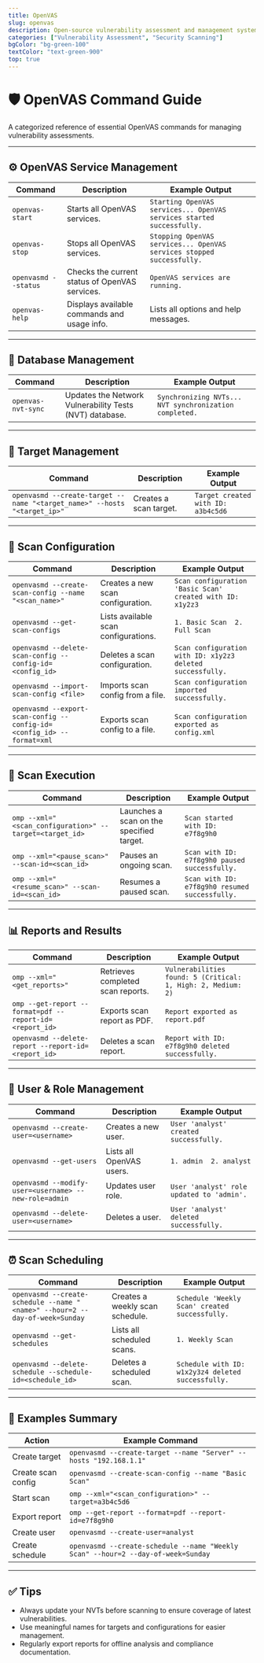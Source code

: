 ```yaml
---
title: OpenVAS
slug: openvas
description: Open-source vulnerability assessment and management system.
categories: ["Vulnerability Assessment", "Security Scanning"]
bgColor: "bg-green-100"
textColor: "text-green-900"
top: true
---
```


# 🛡️ OpenVAS Command Guide

A categorized reference of essential OpenVAS commands for managing vulnerability assessments.

---

## ⚙️ OpenVAS Service Management

| **Command** | **Description** | **Example Output** |
|-------------|------------------|---------------------|
| `openvas-start` | Starts all OpenVAS services. | `Starting OpenVAS services... OpenVAS services started successfully.` |
| `openvas-stop` | Stops all OpenVAS services. | `Stopping OpenVAS services... OpenVAS services stopped successfully.` |
| `openvasmd --status` | Checks the current status of OpenVAS services. | `OpenVAS services are running.` |
| `openvas-help` | Displays available commands and usage info. | Lists all options and help messages. |

---

## 🔄 Database Management

| **Command** | **Description** | **Example Output** |
|-------------|------------------|---------------------|
| `openvas-nvt-sync` | Updates the Network Vulnerability Tests (NVT) database. | `Synchronizing NVTs... NVT synchronization completed.` |

---

## 🎯 Target Management

| **Command** | **Description** | **Example Output** |
|-------------|------------------|---------------------|
| `openvasmd --create-target --name "<target_name>" --hosts "<target_ip>"` | Creates a scan target. | `Target created with ID: a3b4c5d6` |

---

## 🧪 Scan Configuration

| **Command** | **Description** | **Example Output** |
|-------------|------------------|---------------------|
| `openvasmd --create-scan-config --name "<scan_name>"` | Creates a new scan configuration. | `Scan configuration 'Basic Scan' created with ID: x1y2z3` |
| `openvasmd --get-scan-configs` | Lists available scan configurations. | `1. Basic Scan  2. Full Scan` |
| `openvasmd --delete-scan-config --config-id=<config_id>` | Deletes a scan configuration. | `Scan configuration with ID: x1y2z3 deleted successfully.` |
| `openvasmd --import-scan-config <file>` | Imports scan config from a file. | `Scan configuration imported successfully.` |
| `openvasmd --export-scan-config --config-id=<config_id> --format=xml` | Exports scan config to a file. | `Scan configuration exported as config.xml` |

---

## 🚀 Scan Execution

| **Command** | **Description** | **Example Output** |
|-------------|------------------|---------------------|
| `omp --xml="<scan_configuration>" --target=<target_id>` | Launches a scan on the specified target. | `Scan started with ID: e7f8g9h0` |
| `omp --xml="<pause_scan>" --scan-id=<scan_id>` | Pauses an ongoing scan. | `Scan with ID: e7f8g9h0 paused successfully.` |
| `omp --xml="<resume_scan>" --scan-id=<scan_id>` | Resumes a paused scan. | `Scan with ID: e7f8g9h0 resumed successfully.` |

---

## 📊 Reports and Results

| **Command** | **Description** | **Example Output** |
|-------------|------------------|---------------------|
| `omp --xml="<get_reports>"` | Retrieves completed scan reports. | `Vulnerabilities found: 5 (Critical: 1, High: 2, Medium: 2)` |
| `omp --get-report --format=pdf --report-id=<report_id>` | Exports scan report as PDF. | `Report exported as report.pdf` |
| `openvasmd --delete-report --report-id=<report_id>` | Deletes a scan report. | `Report with ID: e7f8g9h0 deleted successfully.` |

---

## 👥 User & Role Management

| **Command** | **Description** | **Example Output** |
|-------------|------------------|---------------------|
| `openvasmd --create-user=<username>` | Creates a new user. | `User 'analyst' created successfully.` |
| `openvasmd --get-users` | Lists all OpenVAS users. | `1. admin  2. analyst` |
| `openvasmd --modify-user=<username> --new-role=admin` | Updates user role. | `User 'analyst' role updated to 'admin'.` |
| `openvasmd --delete-user=<username>` | Deletes a user. | `User 'analyst' deleted successfully.` |

---

## ⏰ Scan Scheduling

| **Command** | **Description** | **Example Output** |
|-------------|------------------|---------------------|
| `openvasmd --create-schedule --name "<name>" --hour=2 --day-of-week=Sunday` | Creates a weekly scan schedule. | `Schedule 'Weekly Scan' created successfully.` |
| `openvasmd --get-schedules` | Lists all scheduled scans. | `1. Weekly Scan` |
| `openvasmd --delete-schedule --schedule-id=<schedule_id>` | Deletes a scheduled scan. | `Schedule with ID: w1x2y3z4 deleted successfully.` |

---

## 📁 Examples Summary

| **Action** | **Example Command** |
|------------|---------------------|
| Create target | `openvasmd --create-target --name "Server" --hosts "192.168.1.1"` |
| Create scan config | `openvasmd --create-scan-config --name "Basic Scan"` |
| Start scan | `omp --xml="<scan_configuration>" --target=a3b4c5d6` |
| Export report | `omp --get-report --format=pdf --report-id=e7f8g9h0` |
| Create user | `openvasmd --create-user=analyst` |
| Create schedule | `openvasmd --create-schedule --name "Weekly Scan" --hour=2 --day-of-week=Sunday` |

---

## ✅ Tips

- Always update your NVTs before scanning to ensure coverage of latest vulnerabilities.
- Use meaningful names for targets and configurations for easier management.
- Regularly export reports for offline analysis and compliance documentation.
